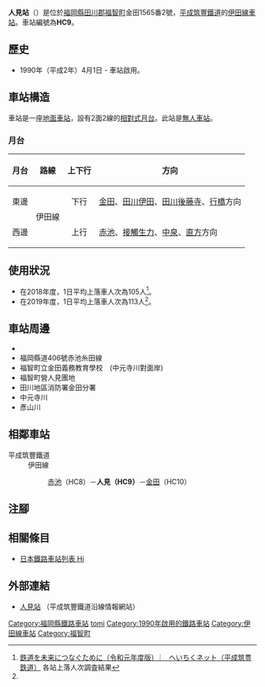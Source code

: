 {{NoteTA
|T=zh-hans:人见站;zh-hk:人見站;zh-tw:人見車站;
|1=zh-hans:人见站;zh-hk:人見站;zh-tw:人見車站;
}}
{{Infobox station
|公司色 = orange
|站名 = 人見
|圖片 = Heiseichikuho Hitomi Station01.jpg
|圖片說明 = 月台
|日文原名 = 人見
|平假名 = ひとみ
|羅馬拼音 = HITOMI
|副站名 = 
|電報略號 = 
|所在地 = {{JPN}}[[福岡縣|福岡縣]][[田川郡|田川郡]][[福智町|福智町]]金田1565番2號
|座標 = {{coord|33|41|14.14|N|130|46|16.04|E|type:railwaystation_region:JP-24|display=inline,title}}
|車站構造 = [[地面車站|地面車站]]
|月台配置 = 2面2線
|啟用年月日 = 1990年（平成2年）4月1日
|廢站年月日 = 
|乘客人數 = 
|上下車人次 = 113<ref name=":0" />
|統計年度 = 2019
|轉車 =
|全寬備註 = [[無人車站|無人車站]]
|adjacent = {{Adjacent stations|system=平成筑豐鐵道|line=伊田線|left=赤池|right=金田|note-left=HC8<br/>0.6km|note-mid=HC9<br/>距離[[直方站|直方]]9.1km|note-right=HC10<br/>/0.7km}}
}}
'''人見站'''（{{jpn|j=人見駅|hg=ひとみえき|rm=Hitomi eki|f=y}}）是位於[[福岡縣|福岡縣]][[田川郡|田川郡]][[福智町|福智町]]金田1565番2號，[[平成筑豐鐵道|平成筑豐鐵道]]的[[伊田線|伊田線]][[鐵路車站|車站]]。車站編號為'''HC9'''。

== 歷史 ==
*1990年（平成2年）4月1日 - 車站啟用。

==車站構造==
車站是一座[[地面車站|地面車站]]，設有2面2線的[[相對式月台|相對式月台]]。此站是[[無人車站|無人車站]]。

=== 月台 ===
{| rules="rows" class="wikitable"
!月台!!路線!!上下行!!方向
|-
!東邊
|rowspan="2"|{{Color|orange|■}}伊田線
| style="text-align:center" | 下行
|[[金田站|金田]]、[[田川伊田站|田川伊田]]、[[田川後藤寺站|田川後藤寺]]、[[行橋站|行橋]]方向
|-
!西邊
| style="text-align:center" | 上行
|[[赤池站_(福岡縣)|赤池]]、[[接觸生力站|接觸生力]]、[[中泉站|中泉]]、[[直方站|直方]]方向
|}

== 使用狀況 ==
*在2018年度，1日平均上落車人次為105人<ref name=":0">[http://www.heichiku.net/heichiku/link-to-the-future/ 鉄道を未来につなぐために（令和元年度版） ︳ へいちくネット（平成筑豊鉄道）] {{Wayback|url=http://www.heichiku.net/heichiku/link-to-the-future/ |date=20201027184520 }}{{ja icon}} 各站上落人次調査結果</ref>。
*在2019年度，1日平均上落車人次為113人<ref name=":0" />。

== 車站周邊 ==
*{{Translink|ja|福岡県道22号田川直方線|福岡縣道22號田川直方線}}
*福岡縣道406號赤池糸田線
*福智町立金田義務教育學校　(中元寺川對面岸)
*福智町營人見團地
*田川地區消防署金田分署
*中元寺川
*彥山川

== 相鄰車站 ==
; 平成筑豐鐵道
: 伊田線
::[[赤池站_(福岡縣)|赤池]]（HC8）－'''人見（HC9）'''－[[金田站|金田]]（HC10）
== 注腳 ==
{{Reflist}}
== 相關條目 ==
* [[日本鐵路車站列表_Hi|日本鐵路車站列表 Hi]]
== 外部連結 ==
* [http://www.heichiku.net/railway/stations/%E4%BA%BA%E8%A6%8B%E9%A7%85/ 人見站] {{Wayback|url=http://www.heichiku.net/railway/stations/%E4%BA%BA%E8%A6%8B%E9%A7%85/ |date=20201203230455 }}{{ja icon}}（平成筑豐鐵道沿線情報網站）
{{伊田線}}
{{DEFAULTSORT:Hitomi}}
[[Category:福岡縣鐵路車站|Category:福岡縣鐵路車站]]
[[Category:日本鐵路車站_Hi|tomi]]
[[Category:1990年啟用的鐵路車站|Category:1990年啟用的鐵路車站]]
[[Category:伊田線車站|Category:伊田線車站]]
[[Category:福智町|Category:福智町]]